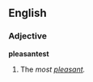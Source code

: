 ==English==

===Adjective===
'''pleasantest'''

# {{superlative of|[[pleasant]]}}  The ''most [[pleasant]].''